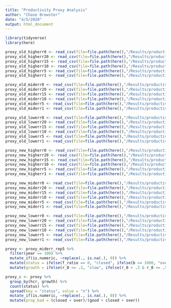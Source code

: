 ```yaml
---
title: "Productivity Proxy Analysis"
author: "Chase Brewster"
date: "4/5/2020"
output: html_document
---
```


```r
library(tidyverse)
library(here)

proxy_old_higherr0 <- read_csv(file=file.path(here(),"/Results/productivity_proxy/old_model/higherror/proxy_old_higherr0.csv"))
proxy_old_higherr20 <- read_csv(file=file.path(here(),"/Results/productivity_proxy/old_model/higherror/proxy_old_higherr20.csv"))
proxy_old_higherr15 <- read_csv(file=file.path(here(),"/Results/productivity_proxy/old_model/higherror/proxy_old_higherr15.csv"))
proxy_old_higherr10 <- read_csv(file=file.path(here(),"/Results/productivity_proxy/old_model/higherror/proxy_old_higherr10.csv"))
proxy_old_higherr5 <- read_csv(file=file.path(here(),"/Results/productivity_proxy/old_model/higherror/proxy_old_higherr5.csv"))
proxy_old_higherr1 <- read_csv(file=file.path(here(),"/Results/productivity_proxy/old_model/higherror/proxy_old_higherr1.csv"))

proxy_old_miderr0 <- read_csv(file=file.path(here(),"/Results/productivity_proxy/old_model/miderror/proxy_old_miderr0.csv"))
proxy_old_miderr20 <- read_csv(file=file.path(here(),"/Results/productivity_proxy/old_model/miderror/proxy_old_miderr20.csv"))
proxy_old_miderr15 <- read_csv(file=file.path(here(),"/Results/productivity_proxy/old_model/miderror/proxy_old_miderr15.csv"))
proxy_old_miderr10 <- read_csv(file=file.path(here(),"/Results/productivity_proxy/old_model/miderror/proxy_old_miderr10.csv"))
proxy_old_miderr5 <- read_csv(file=file.path(here(),"/Results/productivity_proxy/old_model/miderror/proxy_old_miderr5.csv"))
proxy_old_miderr1 <- read_csv(file=file.path(here(),"/Results/productivity_proxy/old_model/miderror/proxy_old_miderr1.csv"))

proxy_old_lowerr0 <- read_csv(file=file.path(here(),"/Results/productivity_proxy/old_model/lowerror/proxy_old_lowerr0.csv"))
proxy_old_lowerr20 <- read_csv(file=file.path(here(),"/Results/productivity_proxy/old_model/lowerror/proxy_old_lowerr20.csv"))
proxy_old_lowerr15 <- read_csv(file=file.path(here(),"/Results/productivity_proxy/old_model/lowerror/proxy_old_lowerr15.csv"))
proxy_old_lowerr10 <- read_csv(file=file.path(here(),"/Results/productivity_proxy/old_model/lowerror/proxy_old_lowerr10.csv"))
proxy_old_lowerr5 <- read_csv(file=file.path(here(),"/Results/productivity_proxy/old_model/lowerror/proxy_old_lowerr5.csv"))
proxy_old_lowerr1 <- read_csv(file=file.path(here(),"/Results/productivity_proxy/old_model/lowerror/proxy_old_lowerr1.csv"))

proxy_new_higherr0 <- read_csv(file=file.path(here(),"/Results/productivity_proxy/new_model/higherror/proxy_new_higherr0.csv"))
proxy_new_higherr20 <- read_csv(file=file.path(here(),"/Results/productivity_proxy/new_model/higherror/proxy_new_higherr20.csv"))
proxy_new_higherr15 <- read_csv(file=file.path(here(),"/Results/productivity_proxy/new_model/higherror/proxy_new_higherr15.csv"))
proxy_new_higherr10 <- read_csv(file=file.path(here(),"/Results/productivity_proxy/new_model/higherror/proxy_new_higherr10.csv"))
proxy_new_higherr5 <- read_csv(file=file.path(here(),"/Results/productivity_proxy/new_model/higherror/proxy_new_higherr5.csv"))
proxy_new_higherr1 <- read_csv(file=file.path(here(),"/Results/productivity_proxy/new_model/higherror/proxy_new_higherr1.csv"))

proxy_new_miderr0 <- read_csv(file=file.path(here(),"/Results/productivity_proxy/new_model/miderror/proxy_new_miderr0.csv"))
proxy_new_miderr20 <- read_csv(file=file.path(here(),"/Results/productivity_proxy/new_model/miderror/proxy_new_miderr20.csv"))
proxy_new_miderr15 <- read_csv(file=file.path(here(),"/Results/productivity_proxy/new_model/miderror/proxy_new_miderr15.csv"))
proxy_new_miderr10 <- read_csv(file=file.path(here(),"/Results/productivity_proxy/new_model/miderror/proxy_new_miderr10.csv"))
proxy_new_miderr5 <- read_csv(file=file.path(here(),"/Results/productivity_proxy/new_model/miderror/proxy_new_miderr5.csv"))
proxy_new_miderr1 <- read_csv(file=file.path(here(),"/Results/productivity_proxy/new_model/miderror/proxy_new_miderr1.csv"))

proxy_new_lowerr0 <- read_csv(file=file.path(here(),"/Results/productivity_proxy/new_model/lowerror/proxy_new_lowerr0.csv"))
proxy_new_lowerr20 <- read_csv(file=file.path(here(),"/Results/productivity_proxy/new_model/lowerror/proxy_new_lowerr20.csv"))
proxy_new_lowerr15 <- read_csv(file=file.path(here(),"/Results/productivity_proxy/new_model/lowerror/proxy_new_lowerr15.csv"))
proxy_new_lowerr10 <- read_csv(file=file.path(here(),"/Results/productivity_proxy/new_model/lowerror/proxy_new_lowerr10.csv"))
proxy_new_lowerr5 <- read_csv(file=file.path(here(),"/Results/productivity_proxy/new_model/lowerror/proxy_new_lowerr5.csv"))
proxy_new_lowerr1 <- read_csv(file=file.path(here(),"/Results/productivity_proxy/new_model/lowerror/proxy_new_lowerr1.csv"))

```

```r
proxy <- proxy_miderr_rep5 %>% 
  filter(year == 100) %>%
  mutate_if(is.numeric, ~replace(., is.na(.), 0)) %>% 
  mutate(status = ifelse(f_ratio == 0, "closed", ifelse(b <= 1000, "over", "good"))) %>% 
  mutate(growth = ifelse(r_0 <= .3, "slow", ifelse(r_0 > .3 & r_0 <= .5, "medium", "fast")))

proxy_c <- proxy %>% 
  group_by(hcr, growth) %>% 
  count(status) %>% 
  spread(key = "status", value = "n") %>%
  mutate_if(is.numeric, ~replace(., is.na(.), 0)) %>% 
  mutate(prop_bad = (closed + over)/(good + closed + over))
```

